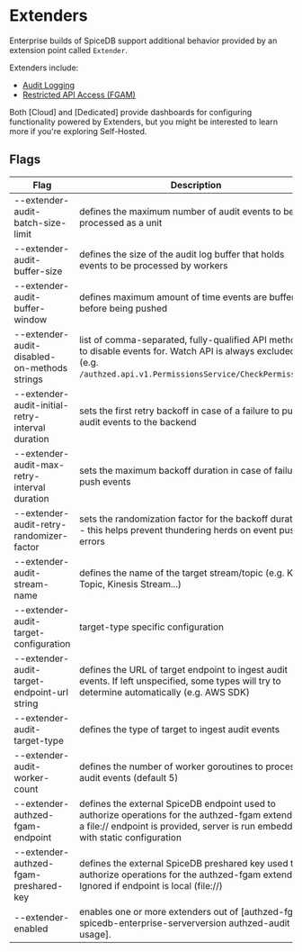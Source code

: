 
# Extenders

Enterprise builds of SpiceDB support additional behavior provided by an extension point called `Extender`.

Extenders include:
- [Audit Logging](audit-logging)
- [Restricted API Access (FGAM)](restricted-api-access)

<Callout type="info">
  Both [Cloud] and [Dedicated] provide dashboards for configuring functionality powered by Extenders, but you might be interested to learn more if you're exploring Self-Hosted.

  [Cloud]: ../guides/picking-a-product#cloud
  [Dedicated]: ../guides/picking-a-product#dedicated
</Callout>

## Flags

| Flag | Description | Default |
| -- | -- | -- |
--extender-audit-batch-size-limit | defines the maximum number of audit events to be processed as a unit | `10000` |
--extender-audit-buffer-size | defines the size of the audit log buffer that holds events to be processed by workers | `1000000` |
--extender-audit-buffer-window | defines maximum amount of time events are buffered before being pushed | `1s` |
--extender-audit-disabled-on-methods strings                      | list of comma-separated, fully-qualified API methods to disable events for. Watch API is always excluded (e.g. `/authzed.api.v1.PermissionsService/CheckPermission`) | |
--extender-audit-initial-retry-interval duration                  | sets the first retry backoff in case of a failure to push audit events to the backend | `1s` |
--extender-audit-max-retry-interval duration                      | sets the maximum backoff duration in case of failure to push events | `30s` |
--extender-audit-retry-randomizer-factor | sets the randomization factor for the backoff duration - this helps prevent thundering herds on event push errors | `0.5` |
--extender-audit-stream-name | defines the name of the target stream/topic (e.g. Kafka Topic, Kinesis Stream...) | `spicedb` |
--extender-audit-target-configuration | target-type specific configuration | `[]` |
--extender-audit-target-endpoint-url string                       | defines the URL of target endpoint to ingest audit events. If left unspecified, some types will try to determine automatically (e.g. AWS SDK) |
--extender-audit-target-type | defines the type of target to ingest audit events | `noop` |
--extender-audit-worker-count | defines the number of worker goroutines to process audit events (default 5) |
--extender-authzed-fgam-endpoint | defines the external SpiceDB endpoint used to authorize operations for the authzed-fgam extender. If a file:// endpoint is provided, server is run embedded with static configuration |
--extender-authzed-fgam-preshared-key | defines the external SpiceDB preshared key used to authorize operations for the authzed-fgam extender. Ignored if endpoint is local (file://) |
--extender-enabled | enables one or more extenders out of [authzed-fgam spicedb-enterprise-serverversion authzed-audit usage]. |
